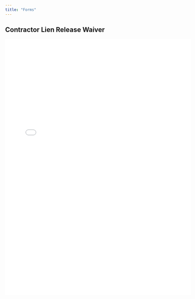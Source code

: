 ```yaml
---
title: "Forms"
---
```


## Contractor Lien Release Waiver

<embed src="../examples/contractor-lien-release-waiver.pdf" width="600" height="830" 
 type="application/pdf">
 
